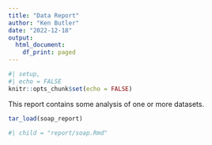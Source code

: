 ```yaml
---
title: "Data Report"
author: "Ken Butler"
date: "2022-12-18"
output: 
  html_document:
    df_print: paged
---
```


```r
#| setup,
#| echo = FALSE
knitr::opts_chunk$set(echo = FALSE)
```


This report contains some analysis of one or more datasets.

```r
tar_load(soap_report)
```


```r
#| child = "report/soap.Rmd"
```



 
